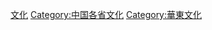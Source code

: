 {{Catnav|頁面分類|各種主題的頁面分類|依中国各省来作的分类|中国各省文化}}
{{Catnav|頁面分類|...|文化|各國文化|中国文化|中国各省文化}}

[[Category:安徽|文化]]
[[Category:中国各省文化|Category:中国各省文化]]
[[Category:華東文化|Category:華東文化]]